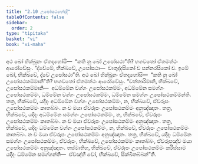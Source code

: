```yaml
---
title: "2.10 උපෝසථභේදාදි"
tableOfContents: false
sidebar:
  order: 2
type: "tipitaka"
basket: "vi"
book: "vi-maha"
---
```



<DynamicBreadcrumb />

<Division number="149" book="vi-maha">

<Paragraph number="622" book="vi-maha">
අථ ඛෝ භික්ඛූනං ඒතදහෝසි—  “කති නු ඛෝ උපෝසථා”ති? භගවතෝ ඒතමත්ථං ආරෝචේසුං. “ද්වේමේ, භික්ඛවේ, උපෝසථා—  චාතුද්දසිකෝ ච පන්නරසිකෝ ච. ඉමේ ඛෝ, භික්ඛවේ, ද්වේ උපෝසථා”ති.
</Paragraph>

<Paragraph number="623" book="vi-maha">
අථ ඛෝ භික්ඛූනං ඒතදහෝසි—  “කති නු ඛෝ උපෝසථකම්මානී”ති? භගවතෝ ඒතමත්ථං ආරෝචේසුං. “චත්තාරිමානි, භික්ඛවේ, උපෝසථකම්මානි—  අධම්මේන වග්ගං උපෝසථකම්මං, අධම්මේන සමග්ගං උපෝසථකම්මං, ධම්මේන වග්ගං උපෝසථකම්මං, ධම්මේන සමග්ගං උපෝසථකම්මන්ති. තත්‍ර, භික්ඛවේ, යදිදං අධම්මේන වග්ගං උපෝසථකම්මං, න, භික්ඛවේ, ඒවරූපං උපෝසථකම්මං කාතබ්බං. න ච මයා ඒවරූපං උපෝසථකම්මං අනුඤ්ඤාතං. තත්‍ර, භික්ඛවේ, යදිදං අධම්මේන සමග්ගං උපෝසථකම්මං, න, භික්ඛවේ, ඒවරූපං උපෝසථකම්මං කාතබ්බං. න ච මයා ඒවරූපං උපෝසථකම්මං අනුඤ්ඤාතං. තත්‍ර, භික්ඛවේ, යදිදං ධම්මේන වග්ගං උපෝසථකම්මං, න, භික්ඛවේ, ඒවරූපං උපෝසථකම්මං කාතබ්බං. න ච මයා ඒවරූපං උපෝසථකම්මං අනුඤ්ඤාතං. තත්‍ර, භික්ඛවේ, යදිදං ධම්මේන සමග්ගං උපෝසථකම්මං, ඒවරූපං, භික්ඛවේ, උපෝසථකම්මං කාතබ්බං, ඒවරූපඤ්ච මයා උපෝසථකම්මං අනුඤ්ඤාතං. තස්මාතිහ, භික්ඛවේ, ඒවරූපං උපෝසථකම්මං කරිස්සාම යදිදං ධම්මේන සමග්ගන්ති—  ඒවඤ්හි වෝ, භික්ඛවේ, සික්ඛිතබ්බන්”ති.
</Paragraph>
</Division>